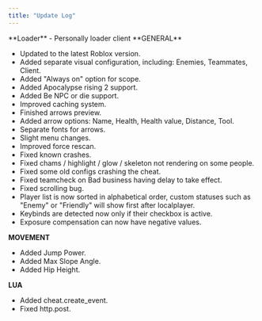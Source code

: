 ```yaml
---
title: "Update Log"
---
```


<Update label="July 29, 2025" description="v2.23">
  **Loader**
  - Personally loader client
</Update>

<Update label="June 12, 2025" description="v2.20">
  **GENERAL**

  - Updated to the latest Roblox version.
  - Added separate visual configuration, including: Enemies, Teammates, Client.
  - Added "Always on" option for scope.
  - Added Apocalypse rising 2 support.
  - Added Be NPC or die support.
  - Improved caching system.
  - Finished arrows preview.
  - Added arrow options: Name, Health, Health value, Distance, Tool.
  - Separate fonts for arrows.
  - Slight menu changes.
  - Improved force rescan.
  - Fixed known crashes.
  - Fixed chams / highlight / glow / skeleton not rendering on some people.
  - Fixed some old configs crashing the cheat.
  - Fixed teamcheck on Bad business having delay to take effect.
  - Fixed scrolling bug.
  - Player list is now sorted in alphabetical order, custom statuses such as "Enemy" or "Friendly" will show first after localplayer.
  - Keybinds are detected now only if their checkbox is active.
  - Exposure compensation can now have negative values.

  **MOVEMENT**

  - Added Jump Power.
  - Added Max Slope Angle.
  - Added Hip Height.

  **LUA**

  - Added cheat.create_event.
  - Fixed http.post.
</Update>